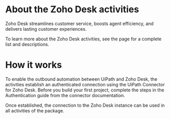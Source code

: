 ﻿# About the Zoho Desk activities

Zoho Desk streamlines customer service, boosts agent efficiency, and delivers lasting customer experiences.



To learn more about the Zoho Desk activities, see the  page for a complete list and descriptions.

# How it works

To enable the outbound automation between UiPath and Zoho Desk, the activities establish an authenticated connection using the UiPath Connector for Zoho Desk. Before you build your first project, complete the steps in the Authentication guide from the connector documentation.

Once established, the connection to the Zoho Desk instance can be used in all activities of the package.
